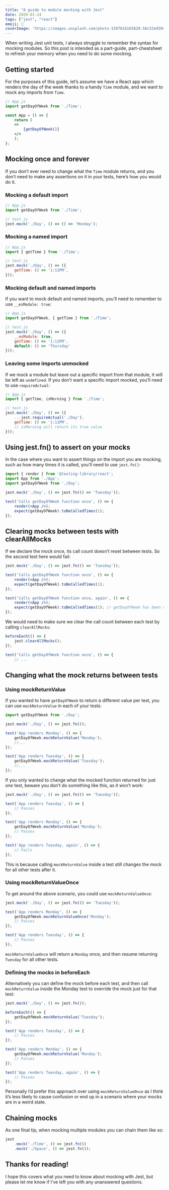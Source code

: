 ```yaml
---
title: "A guide to module mocking with Jest"
date: 2020-01-24
tags: ["jest", "react"]
emoji: 🤡
coverImage: 'https://images.unsplash.com/photo-1597816165828-56c53e9394f4?ixlib=rb-1.2.1&ixid=eyJhcHBfaWQiOjEyMDd9&auto=format&fit=crop&w=2033&q=80'
--- 
```


When writing Jest unit tests, I always struggle to remember the syntax for mocking modules. So this post is intended as a part-guide, part-cheatsheet to refresh your memory when you need to do some mocking.

## Getting started
For the purposes of this guide, let’s assume we have a React app which renders the day of the week thanks to a handy `Time` module, and we want to mock any imports from `Time`.

```jsx
// App.js
import getDayOfWeek from './Time';

const App = () => {
    return (
    <>
        {getDayOfWeek()}
    </>
    );
};
```

## Mocking once and forever
If you don’t ever need to change what the `Time` module returns, and you don’t need to make any assertions on it in your tests, here’s how you would do it.

### Mocking a default import
```jsx
// App.js
import getDayOfWeek from './Time';

// test.js
jest.mock('./Day', () => () => 'Monday');
```

### Mocking a named import
```jsx
// App.js
import { getTime } from './Time';

// test.js
jest.mock('./Day', () => ({
    getTime: () => '1:11PM',
}));
```

### Mocking default and named imports
If you want to mock default and named imports, you’ll need to remember to use `__esModule: true`:
```jsx
// App.js
import getDayOfWeek, { getTime } from './Time';

// test.js
jest.mock('./Day', () => ({
    __esModule: true,
    getTime: () => '1:11PM',
    default: () => 'Thursday'
}));
```

### Leaving some imports unmocked
If we mock a module but leave out a specific import from that module, it will be left as `undefined`. If you don’t want a specific import mocked, you’ll need to use `requireActual`:
```jsx
// App.js
import { getTime, isMorning } from './Time';

// test.js
jest.mock('./Day', () => ({
    ...jest.requireActual('./Day'), 
    getTime: () => '1:11PM',
    // isMorning will return its true value
}));
```

## Using jest.fn() to assert on your mocks
In the case where you want to assert things on the import you are mocking, such as how many times it is called, you’ll need to use `jest.fn()`:

```jsx
import { render } from '@testing-library/react';
import App from './App';
import getDayOfWeek from './Day';

jest.mock('./Day', () => jest.fn(() => 'Tuesday'));

test('Calls getDayOfWeek function once', () => {
    render(<App />);
    expect(getDayOfWeek).toBeCalledTimes(1);
});
```

## Clearing mocks between tests with clearAllMocks
If we declare the mock once, its call count doesn’t reset between tests. So the second test here would fail:
```jsx
jest.mock('./Day', () => jest.fn(() => 'Tuesday'));

test('Calls getDayOfWeek function once', () => {
    render(<App />);
    expect(getDayOfWeek).toBeCalledTimes(1);
});

test('Calls getDayOfWeek function once, again', () => {
    render(<App />);
    expect(getDayOfWeek).toBeCalledTimes(1); // getDayOfWeek has been called twice
});
```
We would need to make sure we clear the call count between each test by calling `clearAllMocks`:

```jsx
beforeEach(() => {
    jest.clearAllMocks();
});

test('Calls getDayOfWeek function once', () => {
    // ...
```
## Changing what the mock returns between tests
### Using mockReturnValue
If you wanted to have `getDayOfWeek` to return a different value per test, you can use `mockReturnValue` in each of your tests:

```jsx
import getDayOfWeek from './Day';

jest.mock('./Day', () => jest.fn());

test('App renders Monday', () => {
    getDayOfWeek.mockReturnValue('Monday');
    //...
});

test('App renders Tuesday', () => {
    getDayOfWeek.mockReturnValue('Tuesday');
    //...
});
```

If you only wanted to change what the mocked function returned for just *one* test, beware you don’t do something like this, as it won’t work:

```jsx
jest.mock('./Day', () => jest.fn(() => 'Tuesday'));

test('App renders Tuesday', () => {
    // Passes
});

test('App renders Monday', () => {
    getDayOfWeek.mockReturnValue('Monday');
    // Passes
});

test('App renders Tuesday, again', () => {
    // Fails
});
```

This is because calling `mockReturnValue` inside a test still changes the mock for all other tests after it.

### Using mockReturnValueOnce
To get around the above scenario, you could use  `mockReturnValueOnce`:

```jsx
jest.mock('./Day', () => jest.fn(() => 'Tuesday'));

test('App renders Monday', () => {
    getDayOfWeek.mockReturnValueOnce('Monday');
    // Passes
});

test('App renders Tuesday', () => {
    // Passes
});
```

`mockReturnValueOnce` will return a `Monday` once, and then resume returning `Tuesday` for all other tests.

### Defining the mocks in beforeEach
Alternatively you can define the mock before each test, and then call `mockReturnValue` inside the Monday test to override the mock just for that test:

```jsx
jest.mock('./Day', () => jest.fn());

beforeEach(() => {
    getDayOfWeek.mockReturnValue('Tuesday');
});

test('App renders Tuesday', () => {
    // Passes
});

test('App renders Monday', () => {
    getDayOfWeek.mockReturnValue('Monday');
    // Passes
});

test('App renders Tuesday, again', () => {
    // Passes
});
```
Personally I’d prefer this approach over using `mockReturnValueOnce` as I think it’s less likely to cause confusion or end up in a scenario where your mocks are in a weird state.

## Chaining mocks

As one final tip, when mocking multiple modules you can chain them like so:

```jsx
jest
    .mock('./Time', () => jest.fn())
    .mock('./Space', () => jest.fn());
```

## Thanks for reading!

I hope this covers what you need to know about mocking with Jest, but please let me know if I’ve left you with any unanswered questions.

